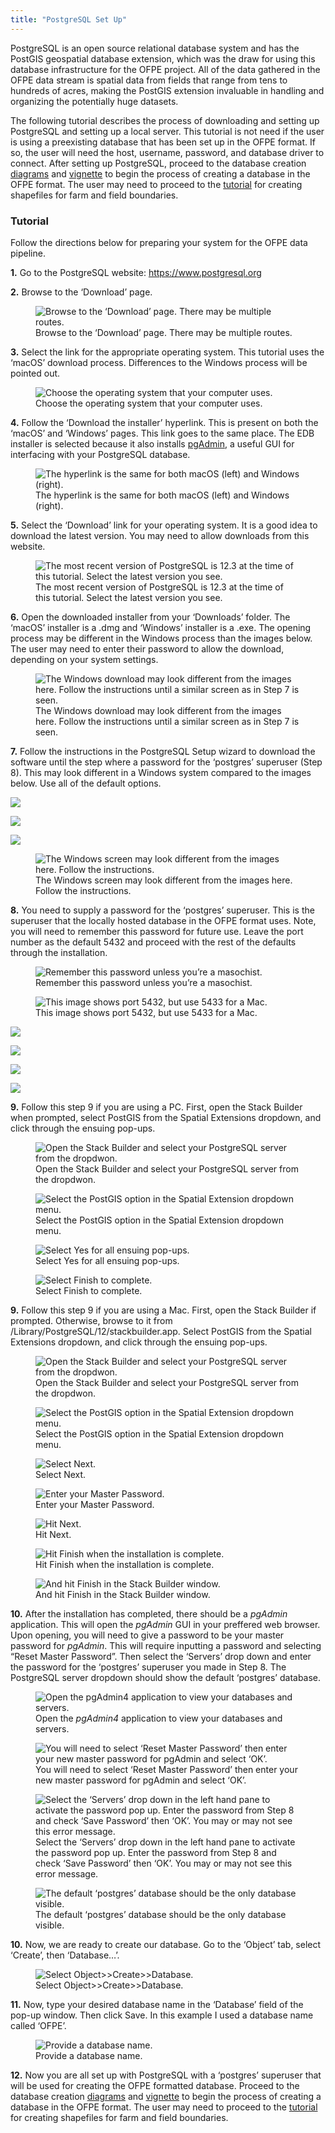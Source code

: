 ```yaml
---
title: "PostgreSQL Set Up"
---
```

PostgreSQL is an open source relational database system and has the PostGIS geospatial database extension, which was the draw for using this database infrastructure for the OFPE project. All of the data gathered in the OFPE data stream is spatial data from fields that range from tens to hundreds of acres, making the PostGIS extension invaluable in handling and organizing the potentially huge datasets.

The following tutorial describes the process of downloading and setting up PostgreSQL and setting up a local server. This tutorial is not need if the user is using a preexisting database that has been set up in the OFPE format. If so, the user will need the host, username, password, and database driver to connect. After setting up PostgreSQL, proceed to the database creation [diagrams](db_creation.html) and  [vignette](https://github.com/paulhegedus/OFPE/blob/master/vignettes/A1-DB_Create.Rmd) to begin the process of creating a database in the OFPE format. The user may need to proceed to the [tutorial](create_shp_qgis.html) for creating shapefiles for farm and field boundaries.

### Tutorial
Follow the directions below for preparing your system for the OFPE data pipeline.

**1.** Go to the PostgreSQL website: <https://www.postgresql.org> 

**2.** Browse to the 'Download' page.

![Browse to the 'Download' page. There may be multiple routes.](postgres_setup/step_2.png)


**3.** Select the link for the appropriate operating system. This tutorial uses the 'macOS' download process. Differences to the Windows process will be pointed out.

![Choose the operating system that your computer uses.](postgres_setup/step_3.png)


**4.** Follow the 'Download the installer' hyperlink. This is present on both the 'macOS' and 'Windows' pages. This link goes to the same place. The EDB installer is selected because it also installs [pgAdmin](https://www.pgadmin.org), a useful GUI for interfacing with your PostgreSQL database.

![The hyperlink is the same for both macOS (left) and Windows (right).](postgres_setup/step_4.png)


**5.** Select the 'Download' link for your operating system. It is a good idea to download the latest version. You may need to allow downloads from this website.

![The most recent version of PostgreSQL is 12.3 at the time of this tutorial. Select the latest version you see.](postgres_setup/step_5.png)


**6.** Open the downloaded installer from your 'Downloads' folder. The 'macOS' installer is a .dmg and 'Windows' installer is a .exe. The opening process may be different in the Windows process than the images below. The user may need to enter their password to allow the download, depending on your system settings.

![The Windows download may look different from the images here. Follow the instructions until a similar screen as in Step 7 is seen.](postgres_setup/step_6.png)


**7.** Follow the instructions in the PostgreSQL Setup wizard to download the software until the step where a password for the 'postgres' superuser (Step 8). This may look different in a Windows system compared to the images below. Use all of the default options.

![](postgres_setup/step_7a.png)

![](postgres_setup/step_7b.png)

![](postgres_setup/step_7c.png)

![The Windows screen may look different from the images here. Follow the instructions.](postgres_setup/step_7d.png)


**8.** You need to supply a password for the 'postgres' superuser. This is the superuser that the locally hosted database in the OFPE format uses. Note, you will need to remember this password for future use. Leave the port number as the default 5432 and proceed with the rest of the defaults through the installation.

![Remember this password unless you're a masochist.](postgres_setup/step_8a.png)

![This image shows port 5432, but use 5433 for a Mac.](postgres_setup/step_8b.png)

![](postgres_setup/step_8c.png)

![](postgres_setup/step_8d.png)

![](postgres_setup/step_8e.png)

![](postgres_setup/step_8f.png)

**9.** Follow this step 9 if you are using a PC. First, open the Stack Builder when prompted, select PostGIS from the Spatial Extensions dropdown, and click through the ensuing pop-ups. 

![Open the Stack Builder and select your PostgreSQL server from the dropdwon.](postgres_setup/step_9a_windows.png)


![Select the PostGIS option in the Spatial Extension dropdown menu.](postgres_setup/step_9b_windows.png)


![Select Yes for all ensuing pop-ups.](postgres_setup/step_9c_windows.png)


![Select Finish to complete.](postgres_setup/step_9d_windows.png)

**9.** Follow this step 9 if you are using a Mac. First, open the Stack Builder if prompted. Otherwise, browse to it from /Library/PostgreSQL/12/stackbuilder.app. Select PostGIS from the Spatial Extensions dropdown, and click through the ensuing pop-ups. 

![Open the Stack Builder and select your PostgreSQL server from the dropdwon.](postgres_setup/step_9a_mac.png)


![Select the PostGIS option in the Spatial Extension dropdown menu.](postgres_setup/step_9b_windows.png)


![Select Next.](postgres_setup/step_9b_mac.png)


![Enter your Master Password.](postgres_setup/step_9c_mac.png)


![Hit Next.](postgres_setup/step_9d_mac.png)


![Hit Finish when the installation is complete.](postgres_setup/step_9e_mac.png)


![And hit Finish in the Stack Builder window.](postgres_setup/step_9f_mac.png)


**10.** After the installation has completed, there should be a *pgAdmin* application. This will open the *pgAdmin* GUI in your preffered web browser. Upon opening, you will need to give a password to be your master password for *pgAdmin*. This will require inputting a password and selecting "Reset Master Password". Then select the 'Servers' drop down and enter the password for the 'postgres' superuser you made in Step 8. The PostgreSQL server dropdown should show the default 'postgres' database.

![Open the *pgAdmin4* application to view your databases and servers.](postgres_setup/step_10a.png)


![You will need to select 'Reset Master Password' then enter your new master password for pgAdmin and select 'OK'.](postgres_setup/step_10b.png)

![Select the 'Servers' drop down in the left hand pane to activate the password pop up. Enter the password from Step 8 and check 'Save Password' then 'OK'. You may or may not see this error message.](postgres_setup/step_10c.png)

![The default 'postgres' database should be the only database visible.](postgres_setup/step_10d.png)

**10.** Now, we are ready to create our database. Go to the 'Object' tab, select 'Create', then 'Database...'.

![Select Object>>Create>>Database.](postgres_setup/step_11.png)


**11.** Now, type your desired database name in the 'Database' field of the pop-up window. Then click Save. In this example I used a database name called 'OFPE'.

![Provide a database name.](postgres_setup/step_12.png)

**12.** Now you are all set up with PostgreSQL with a 'postgres' superuser that will be used for creating the OFPE formatted database. Proceed to the database creation [diagrams](db_creation.html) and  [vignette](https://github.com/paulhegedus/OFPE/blob/master/vignettes/A1-DB_Create.Rmd) to begin the process of creating a database in the OFPE format. The user may need to proceed to the [tutorial](create_shp_qgis.html) for creating shapefiles for farm and field boundaries.


